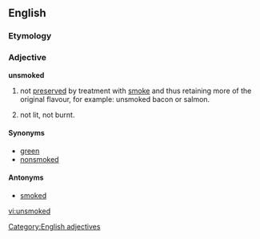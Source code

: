 ==English==

===Etymology===
{{prefix|un|smoked}}

===Adjective===
'''unsmoked''' {{notcomp}}

# {{food}} not [[preserve]]d by treatment with [[smoke]] and thus retaining more of the original flavour, for example: unsmoked bacon or salmon.
# {{sense|of a cigarette, cigar or pipe}} not lit, not burnt.

====Synonyms====
* [[green]] {{qualifier|food|dated}}
* [[nonsmoked]]

====Antonyms====
* [[smoked]]

[[Category:English adjectives]]

[[vi:unsmoked]]